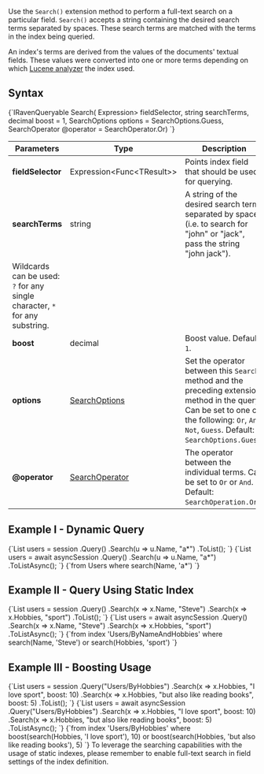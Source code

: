 
Use the `Search()` extension method to perform a full-text search on a particular field. `Search()` accepts a string containing the 
desired search terms separated by spaces. These search terms are matched with the terms in the index being queried.  

An index's terms are derived from the values of the documents' textual fields. These values were converted into one or more terms 
depending on which [Lucene analyzer](../../../indexes/using-analyzers.mdx) the index used.  

## Syntax

<TabItem value="search_1" label="search_1">
<CodeBlock language="csharp">
{`IRavenQueryable<T> Search<T>(
        Expression<Func<T, object>> fieldSelector,
        string searchTerms,
        decimal boost = 1,
        SearchOptions options = SearchOptions.Guess,
        SearchOperator @operator = SearchOperator.Or)
`}
</CodeBlock>
</TabItem>

| Parameters | Type | Description |
| ------------- | ------------- | ----- |
| **fieldSelector** | Expression&lt;Func&lt;TResult&gt;&gt; | Points index field that should be used for querying. |
| **searchTerms** | string | A string of the desired search terms separated by spaces (i.e. to search for "john" or "jack", pass the string "john&nbsp;jack"). 
Wildcards can be used: `?` for any single character, `*` for any substring. |
| **boost** | decimal | Boost value. Default: `1`. |
| **options** | [SearchOptions](../../../indexes/querying/searching.mdx#search-options) | Set the operator between this `Search` method and the preceding extension method in the query. Can be set to one of the following: `Or`, `And`, `Not`, `Guess`. Default: `SearchOptions.Guess`. |
| **@operator** | [SearchOperator](../../../indexes/querying/searching.mdx#search-operator) | The operator between the individual terms. Can be set to `Or` or `And`. Default: `SearchOperation.Or`. |

## Example I - Dynamic Query

<Tabs groupId='languageSyntax'>
<TabItem value="Sync" label="Sync">
<CodeBlock language="csharp">
{`List<User> users = session
    .Query<User>()
    .Search(u => u.Name, "a*")
    .ToList();
`}
</CodeBlock>
</TabItem>
<TabItem value="Async" label="Async">
<CodeBlock language="csharp">
{`List<User> users = await asyncSession
    .Query<User>()
    .Search(u => u.Name, "a*")
    .ToListAsync();
`}
</CodeBlock>
</TabItem>
<TabItem value="RQL" label="RQL">
<CodeBlock language="sql">
{`from Users 
where search(Name, 'a*')
`}
</CodeBlock>
</TabItem>
</Tabs>

## Example II - Query Using Static Index

<Tabs groupId='languageSyntax'>
<TabItem value="Sync" label="Sync">
<CodeBlock language="csharp">
{`List<User> users = session
    .Query<User, Users_ByNameAndHobbies>()
    .Search(x => x.Name, "Steve")
    .Search(x => x.Hobbies, "sport")
    .ToList();
`}
</CodeBlock>
</TabItem>
<TabItem value="Async" label="Async">
<CodeBlock language="csharp">
{`List<User> users = await asyncSession
    .Query<User, Users_ByNameAndHobbies>()
    .Search(x => x.Name, "Steve")
    .Search(x => x.Hobbies, "sport")
    .ToListAsync();
`}
</CodeBlock>
</TabItem>
<TabItem value="RQL" label="RQL">
<CodeBlock language="sql">
{`from index 'Users/ByNameAndHobbies' 
where search(Name, 'Steve') or search(Hobbies, 'sport')
`}
</CodeBlock>
</TabItem>
</Tabs>

## Example III - Boosting Usage

<Tabs groupId='languageSyntax'>
<TabItem value="Sync" label="Sync">
<CodeBlock language="csharp">
{`List<User> users = session
    .Query<User>("Users/ByHobbies")
    .Search(x => x.Hobbies, "I love sport", boost: 10)
    .Search(x => x.Hobbies, "but also like reading books", boost: 5)
    .ToList();
`}
</CodeBlock>
</TabItem>
<TabItem value="Async" label="Async">
<CodeBlock language="csharp">
{`List<User> users = await asyncSession
    .Query<User>("Users/ByHobbies")
    .Search(x => x.Hobbies, "I love sport", boost: 10)
    .Search(x => x.Hobbies, "but also like reading books", boost: 5)
    .ToListAsync();
`}
</CodeBlock>
</TabItem>
<TabItem value="RQL" label="RQL">
<CodeBlock language="sql">
{`from index 'Users/ByHobbies' 
where boost(search(Hobbies, 'I love sport'), 10) or boost(search(Hobbies, 'but also like reading books'), 5)
`}
</CodeBlock>
</TabItem>
</Tabs>

<Admonition type="note" title="">
To leverage the searching capabilities with the usage of static indexes, please remember to enable full-text search in field settings of the index definition.
</Admonition>


